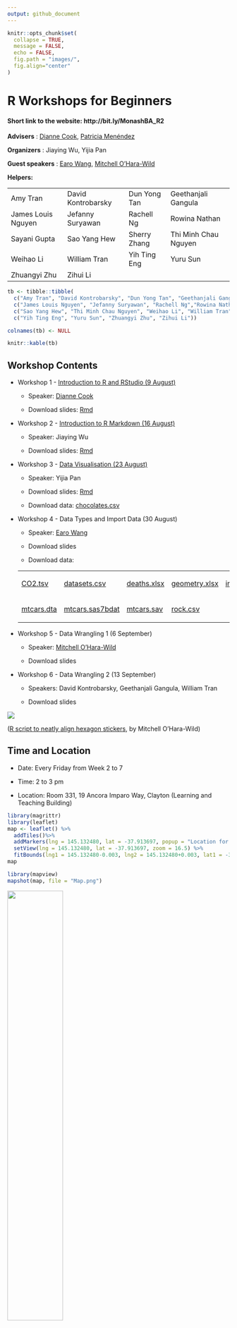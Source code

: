 ```yaml
---
output: github_document
---
```


```r
knitr::opts_chunk$set(
  collapse = TRUE,
  message = FALSE,
  echo = FALSE,
  fig.path = "images/",
  fig.align="center"
)
```

# R Workshops for Beginners

#### Short link to the website: http://bit.ly/MonashBA_R2

**Advisers** : [Dianne Cook](http://dicook.org), [Patricia Menéndez](https://research.monash.edu/en/persons/patricia-menendez-galvan)

**Organizers** : Jiaying Wu, Yijia Pan

**Guest speakers** : [Earo Wang](https://earo.me), [Mitchell O'Hara-Wild](https://www.mitchelloharawild.com)

**Helpers:** 

<table>
<tr>
    <td>Amy Tran</td>
    <td>David Kontrobarsky</td>
    <td>Dun Yong Tan</td>
    <td>Geethanjali Gangula</td>
</tr>
<tr>
    <td>James Louis Nguyen</td>
    <td>Jefanny Suryawan</td>
    <td>Rachell Ng</td>
    <td>Rowina Nathan</td>
</tr>
<tr>
    <td>Sayani Gupta</td>
    <td>Sao Yang Hew</td>
    <td>Sherry Zhang</td>
    <td>Thi Minh Chau Nguyen</td>
</tr>
<tr>
    <td>Weihao Li</td>
    <td>William Tran</td>
    <td>Yih Ting Eng</td>
    <td>Yuru Sun</td>
</tr>
<tr>
    <td>Zhuangyi Zhu</td>
    <td>Zihui Li</td>
</tr>
</table>

```r
tb <- tibble::tibble(
  c("Amy Tran", "David Kontrobarsky", "Dun Yong Tan", "Geethanjali Gangula"),
  c("James Louis Nguyen", "Jefanny Suryawan", "Rachell Ng","Rowina Nathan"),
  c("Sao Yang Hew", "Thi Minh Chau Nguyen", "Weihao Li", "William Tran"),
  c("Yih Ting Eng", "Yuru Sun", "Zhuangyi Zhu", "Zihui Li"))

colnames(tb) <- NULL

knitr::kable(tb)
```


## Workshop Contents

* Workshop 1 - [Introduction to R and RStudio (9 August)](https://ebsmonash.shinyapps.io/workshop1_intro/)
     
     * Speaker: [Dianne Cook](http://dicook.org)
     
     * Download slides: <a href="workshop1/workshop1_intro.Rmd" download="workshop1_intro.Rmd">Rmd</a>

* Workshop 2 - [Introduction to R Markdown (16 August)](https://ebsmonash.shinyapps.io/workshop2_rmarkdown/)
     
     * Speaker: Jiaying Wu
     
     * Download slides: <a href="workshop2/workshop2_rmarkdown.Rmd" download="workshop2_rmarkdown.Rmd">Rmd</a>

* Workshop 3 - [Data Visualisation (23 August)]((https://ebsmonash.shinyapps.io/workshop3_datavisualisation/))

     * Speaker: Yijia Pan
     
     * Download slides: <a href="workshop3/workshop3_datavisualisation.Rmd" download="workshop3_datavisualisation.Rmd">Rmd</a>
     
     * Download data: <a href="workshop3/data/chocolates.csv" download="chocolates.csv">chocolates.csv</a>

* Workshop 4 - Data Types and Import Data (30 August)

     * Speaker: [Earo Wang](https://earo.me)
     
     * Download slides
     
     * Download data: 
     
     <table>
     <tr>
     <td><a href="workshop4/data/CO2.tsv" download="CO2.tsv">CO2.tsv</a></td>
     <td><a href="workshop4/data/datasets.csv" download="datasets.csv">datasets.csv</a></td>
     <td><a href="workshop4/data/deaths.xlsx" download="deaths.xlsx">deaths.xlsx</a></td>
     <td><a href="workshop4/data/geometry.xlsx" download="geometry.xlsx">geometry.xlsx</a></td>
     <td><a href="workshop4/data/iris.csv" download="iris.csv">iris.csv</a></td>
     </tr>
     <tr>
     <td><a href="workshop4/data/mtcars.dta" download="mtcars.dta">mtcars.dta</a></td>
     <td><a href="workshop4/mtcars.sas7bdat" download="mtcars.sas7bdat">mtcars.sas7bdat</a></td>
     <td><a href="workshop4/mtcars.sav" download="mtcars.sav">mtcars.sav</a></td>
     <td><a href="workshop4/rock.csv" download="rock.csv">rock.csv</a></td>
     </tr>
     </table>

* Workshop 5 - Data Wrangling 1 (6 September)

     * Speaker: [Mitchell O'Hara-Wild](https://www.mitchelloharawild.com)
     
     * Download slides

* Workshop 6 - Data Wrangling 2 (13 September)

     * Speakers: David Kontrobarsky, Geethanjali Gangula, William Tran
     
     * Download slides

![](images/Hexwall.png)

([R script to neatly align hexagon stickers](https://github.com/mitchelloharawild/hexwall), by Mitchell O'Hara-Wild)

## Time and Location

* Date: Every Friday from Week 2 to 7

* Time: 2 to 3 pm

* Location: Room 331, 19 Ancora Imparo Way, Clayton (Learning and Teaching Building)   

```r
library(magrittr)
library(leaflet)
map <- leaflet() %>%
  addTiles()%>%
  addMarkers(lng = 145.132480, lat = -37.913697, popup = "Location for R Workshops") %>%
  setView(lng = 145.132480, lat = -37.913697, zoom = 16.5) %>%
  fitBounds(lng1 = 145.132480-0.003, lng2 = 145.132480+0.003, lat1 = -37.913697-0.001, lat2 = -37.913697+0.001)
map
```

```r
library(mapview)
mapshot(map, file = "Map.png")
```

![](images/Leaflet_location.png){width="50%" height="50%"}

## Sign up

**Scan** the QR code to sign up:

![](images/Signup_QRcode.png){width="40%" height="40%"}

Or **click** this [**link**](https://docs.google.com/forms/d/1umPW5ooUfOoKhLB-5ehamH9tKTphBEtyc5G6EXfYpN8/viewform?edit_requested=true).


## Installation

**Please install R and RStudio before you attend the workshop**.

* [Install R](https://cran.csiro.au)

* [Install RStudio](https://www.rstudio.com/products/rstudio/download/)


## Poster for R Workshops

![](images/poster_black.png)

